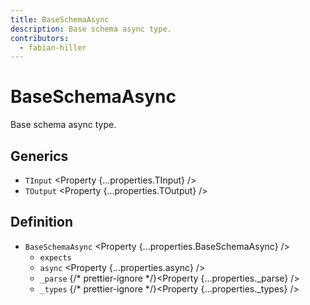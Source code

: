 ```yaml
---
title: BaseSchemaAsync
description: Base schema async type.
contributors:
  - fabian-hiller
---
```



# BaseSchemaAsync

Base schema async type.

## Generics

- `TInput` <Property {...properties.TInput} />
- `TOutput` <Property {...properties.TOutput} />

## Definition

- `BaseSchemaAsync` <Property {...properties.BaseSchemaAsync} />
  - `expects` <Property type="string" />
  - `async` <Property {...properties.async} />
  - `_parse` {/* prettier-ignore */}<Property {...properties._parse} />
  - `_types` {/* prettier-ignore */}<Property {...properties._types} />
